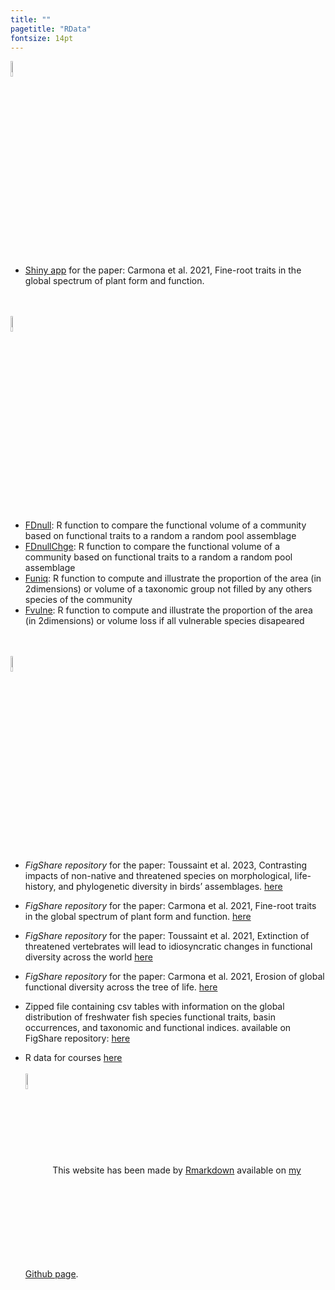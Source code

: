 ```yaml
---
title: ""
pagetitle: "RData"
fontsize: 14pt
---
```

<link rel="shortcut icon" href="data/imageTitle.png" type="image/png">

<link rel="stylesheet" href="styles.css" type="text/css">

<img src="shiny-solo.png" style="width:8%; border:1px; margin-right: 1px" align="center"> 

- <a href="https://globaltrait.shinyapps.io/GlobalTraits/"  target="_blank">Shiny app</a> for the paper: Carmona et al. 2021, Fine-root traits in the global spectrum of plant form and function.

<br>
<br>
<img src="data/R.jpeg" style="width:8%; border:1px; margin-right: 1px" align="center"> 

- [FDnull](data/FunctionR_FDnull.R): R function to compare the functional volume of a community based on functional traits to a random a random pool assemblage
- [FDnullChge](data/FunctionR_FDnullChge.R): R function to compare the functional volume of a community based on functional traits to a random a random pool assemblage
- [Funiq](data/FunctionR_Funiq.R): R function to compute and illustrate the proportion of the area (in 2dimensions) or volume of a taxonomic group not filled by any others species of the community
- [Fvulne](data/FunctionR_Fvulne.R): R function to compute and illustrate the proportion of the area (in 2dimensions) or volume loss if all vulnerable species disapeared

<br>
<br>
<img src="data/data.png" style="width:8%; border:1px; margin-right: 1px" align="center">

- *FigShare repository* for the paper: Toussaint et al. 2023, Contrasting impacts of
non-native and threatened species on morphological, life-history, and
phylogenetic diversity in birds’ assemblages. [here](https://figshare.com/articles/preprint/Contrasting_impacts_of_non-native_and_threatened_species_on_morphological_life-history_and_phylogenetic_diversity_in_birds_assemblages_/24488080)

- *FigShare repository* for the paper: Carmona et al. 2021, Fine-root traits in the global spectrum of plant form and function. [here](https://figshare.com/articles/dataset/Data_from_Fine-root_traits_in_the_global_spectrum_of_plant_form_and_function_Carmona_et_al_2021_Nature_/13140146)

- *FigShare repository* for the paper: Toussaint et al. 2021, Extinction of threatened vertebrates will lead to idiosyncratic changes in functional diversity across the world [here](https://figshare.com/s/f076a046963c6f782f8d)

- *FigShare repository* for the paper: Carmona et al. 2021, Erosion of global functional diversity across the tree of life. [here](https://figshare.com/s/134db1124b4890d9e67b)

- Zipped file containing csv tables with information on the global distribution of freshwater fish species functional traits, basin occurrences, and taxonomic and functional indices. available on FigShare repository: [here](https://figshare.com/articles/Functional_diversity_of_the_world_freshwater_fish_faunas/6984206)


- R data for courses [here](https://rpubs.com/aurele/howToR)
<br>
<br>
<img src="data/github.png" style="width:8%; border:1px; margin-right: 1px" align="center">
This website has been made by [Rmarkdown](https://rmarkdown.rstudio.com/) available on [my Github page](https://github.com/AureleToussaint/aurele).